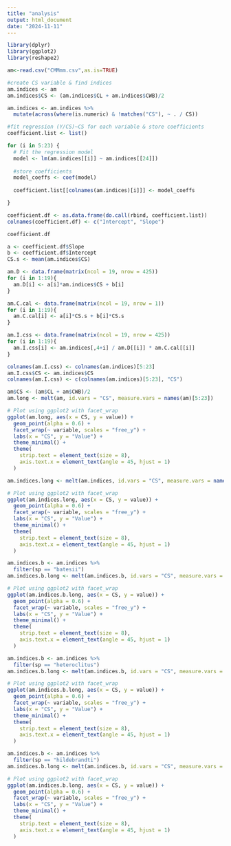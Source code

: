 ```yaml
---
title: "analysis"
output: html_document
date: "2024-11-11"
---
```


```r
library(dplyr)
library(ggplot2)
library(reshape2)
```

```r
am<-read.csv("CMMmm.csv",as.is=TRUE)
```

```r
#create CS variable & find indices
am.indices <- am
am.indices$CS <- (am.indices$CL + am.indices$CWB)/2

am.indices <- am.indices %>%
  mutate(across(where(is.numeric) & !matches("CS"), ~ . / CS))
```

```r
#fit regression (Y/CS)~CS for each variable & store coefficients
coefficient.list <- list()

for (i in 5:23) {
  # Fit the regression model
  model <- lm(am.indices[[i]] ~ am.indices[[24]])
  
  #store coefficients
  model_coeffs <- coef(model)
  
  coefficient.list[[colnames(am.indices)[i]]] <- model_coeffs

}  

coefficient.df <- as.data.frame(do.call(rbind, coefficient.list))
colnames(coefficient.df) <- c("Intercept", "Slope")

coefficient.df
```

```r
a <- coefficient.df$Slope
b <- coefficient.df$Intercept
CS.s <- mean(am.indices$CS)

am.D <- data.frame(matrix(ncol = 19, nrow = 425))
for (i in 1:19){
  am.D[i] <- a[i]*am.indices$CS + b[i]
}

am.C.cal <- data.frame(matrix(ncol = 19, nrow = 1))
for (i in 1:19){
  am.C.cal[i] <- a[i]*CS.s + b[i]*CS.s
}
```

```r
am.I.css <- data.frame(matrix(ncol = 19, nrow = 425))
for (i in 1:19){
  am.I.css[i] <- am.indices[,4+i] / am.D[[i]] * am.C.cal[[i]]
}

colnames(am.I.css) <- colnames(am.indices)[5:23]
am.I.css$CS <- am.indices$CS
colnames(am.I.css) <- c(colnames(am.indices)[5:23], "CS")
```

```r
am$CS <- (am$CL + am$CWB)/2
am.long <- melt(am, id.vars = "CS", measure.vars = names(am)[5:23])

# Plot using ggplot2 with facet_wrap
ggplot(am.long, aes(x = CS, y = value)) +
  geom_point(alpha = 0.6) +
  facet_wrap(~ variable, scales = "free_y") +
  labs(x = "CS", y = "Value") +
  theme_minimal() +
  theme(
    strip.text = element_text(size = 8),
    axis.text.x = element_text(angle = 45, hjust = 1)
  )

```

```r
am.indices.long <- melt(am.indices, id.vars = "CS", measure.vars = names(am.indices)[5:23])

# Plot using ggplot2 with facet_wrap
ggplot(am.indices.long, aes(x = CS, y = value)) +
  geom_point(alpha = 0.6) +
  facet_wrap(~ variable, scales = "free_y") +
  labs(x = "CS", y = "Value") +
  theme_minimal() +
  theme(
    strip.text = element_text(size = 8),
    axis.text.x = element_text(angle = 45, hjust = 1)
  )

```

```r
am.indices.b <- am.indices %>%
  filter(sp == "batesii")
am.indices.b.long <- melt(am.indices.b, id.vars = "CS", measure.vars = names(am.indices.b)[5:23])

# Plot using ggplot2 with facet_wrap
ggplot(am.indices.b.long, aes(x = CS, y = value)) +
  geom_point(alpha = 0.6) +
  facet_wrap(~ variable, scales = "free_y") +
  labs(x = "CS", y = "Value") +
  theme_minimal() +
  theme(
    strip.text = element_text(size = 8),
    axis.text.x = element_text(angle = 45, hjust = 1)
  )

```

```r
am.indices.b <- am.indices %>%
  filter(sp == "heteroclitus")
am.indices.b.long <- melt(am.indices.b, id.vars = "CS", measure.vars = names(am.indices.b)[5:23])

# Plot using ggplot2 with facet_wrap
ggplot(am.indices.b.long, aes(x = CS, y = value)) +
  geom_point(alpha = 0.6) +
  facet_wrap(~ variable, scales = "free_y") +
  labs(x = "CS", y = "Value") +
  theme_minimal() +
  theme(
    strip.text = element_text(size = 8),
    axis.text.x = element_text(angle = 45, hjust = 1)
  )

```

```r
am.indices.b <- am.indices %>%
  filter(sp == "hildebrandti")
am.indices.b.long <- melt(am.indices.b, id.vars = "CS", measure.vars = names(am.indices.b)[5:23])

# Plot using ggplot2 with facet_wrap
ggplot(am.indices.b.long, aes(x = CS, y = value)) +
  geom_point(alpha = 0.6) +
  facet_wrap(~ variable, scales = "free_y") +
  labs(x = "CS", y = "Value") +
  theme_minimal() +
  theme(
    strip.text = element_text(size = 8),
    axis.text.x = element_text(angle = 45, hjust = 1)
  )

```